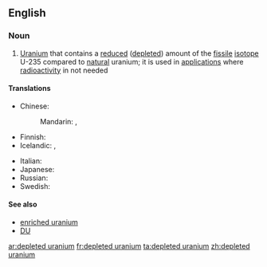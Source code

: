 ==English==

===Noun===
{{wikipedia}}
{{en-noun|-}}

# [[uranium|Uranium]] that contains a [[reduced]] ([[depleted]]) amount of the [[fissile]] [[isotope]] U-235 compared to [[natural]] uranium; it is used in [[application]]s where [[radioactivity]] in not needed

====Translations====
{{trans-top|uranium that contains reduced U-235}}
* Chinese:
*: Mandarin: {{t-|cmn|貧鈾|sc=Hani}}, {{t-|cmn|贫铀|tr=pínyóu|sc=Hani}}
* Finnish: {{t-|fi|köyhdytetty uraani}}
* Icelandic: {{t|is|sneytt úran|n}}, {{t|is|rýrt úran|n}}
{{trans-mid}}
* Italian: {{t-|it|uranio impoverito|m}}
* Japanese: {{t|ja|劣化ウラン|tr=rekka uran}}
* Russian: {{t|ru|обеднённый уран|m|sc=Cyrl|tr=obednjónnyj urán|alt=обеднённый ура́н}}
* Swedish: {{t|sv|utarmat uran|n}}
{{trans-bottom}}

====See also====
* [[enriched uranium]]
* [[DU]]

[[ar:depleted uranium]]
[[fr:depleted uranium]]
[[ta:depleted uranium]]
[[zh:depleted uranium]]